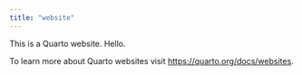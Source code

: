 ```yaml
---
title: "website"
---
```


This is a Quarto website. Hello.

To learn more about Quarto websites visit <https://quarto.org/docs/websites>.
